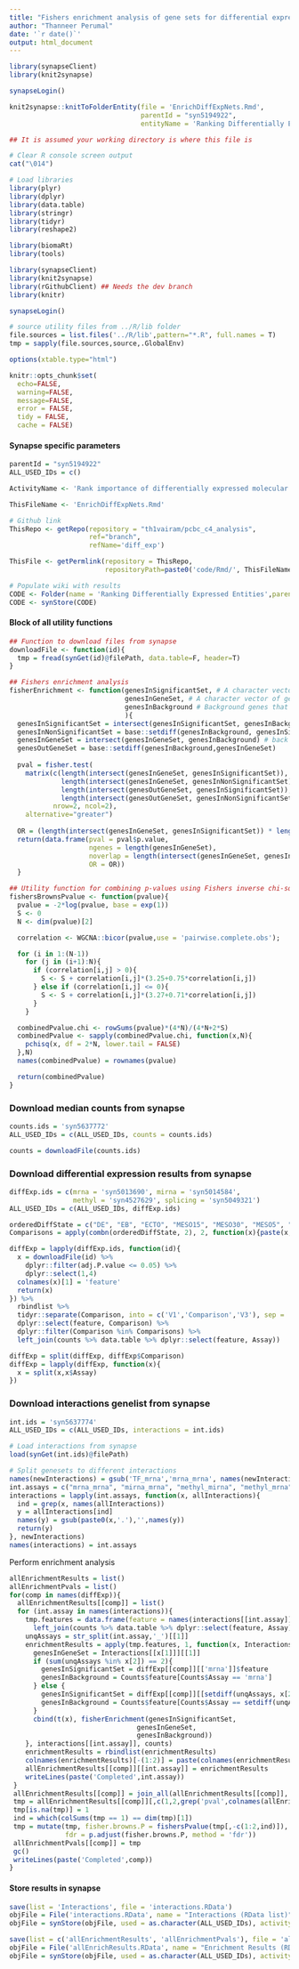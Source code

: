 ```yaml
---
title: "Fishers enrichment analysis of gene sets for differential expression (all 4 assays) with literature mapping"
author: "Thanneer Perumal"
date: '`r date()`'
output: html_document
---
```

```r
library(synapseClient)
library(knit2synapse)

synapseLogin()

knit2synapse::knitToFolderEntity(file = 'EnrichDiffExpNets.Rmd',
                                 parentId = "syn5194922",
                                 entityName = 'Ranking Differentially Expressed Entities')
```

```r
## It is assumed your working directory is where this file is

# Clear R console screen output
cat("\014")

# Load libraries
library(plyr)
library(dplyr)
library(data.table)
library(stringr)
library(tidyr)
library(reshape2)

library(biomaRt)
library(tools)

library(synapseClient)
library(knit2synapse)
library(rGithubClient) ## Needs the dev branch
library(knitr)

synapseLogin()

# source utility files from ../R/lib folder
file.sources = list.files('../R/lib',pattern="*.R", full.names = T)
tmp = sapply(file.sources,source,.GlobalEnv)

options(xtable.type="html")

knitr::opts_chunk$set(
  echo=FALSE,
  warning=FALSE,
  message=FALSE,
  error = FALSE,
  tidy = FALSE,
  cache = FALSE)
```
#### Synapse specific parameters
```r
parentId = "syn5194922"
ALL_USED_IDs = c()

ActivityName <- 'Rank importance of differentially expressed molecular entities'

ThisFileName <- 'EnrichDiffExpNets.Rmd'

# Github link
ThisRepo <- getRepo(repository = "th1vairam/pcbc_c4_analysis", 
                    ref="branch", 
                    refName='diff_exp')

ThisFile <- getPermlink(repository = ThisRepo,
                        repositoryPath=paste0('code/Rmd/', ThisFileName))    

# Populate wiki with results
CODE <- Folder(name = 'Ranking Differentially Expressed Entities',parentId = parentId)
CODE <- synStore(CODE)
```

#### Block of all utility functions
```r
## Function to download files from synapse
downloadFile <- function(id){
  tmp = fread(synGet(id)@filePath, data.table=F, header=T)
}

## Fishers enrichment analysis
fisherEnrichment <- function(genesInSignificantSet, # A character vector of differentially expressed or some significant genes to test
                             genesInGeneSet, # A character vector of genes in gene set like GO annotations, pathways etc...
                             genesInBackground # Background genes that are 
                             ){
  genesInSignificantSet = intersect(genesInSignificantSet, genesInBackground) # back ground filtering
  genesInNonSignificantSet = base::setdiff(genesInBackground, genesInSignificantSet)
  genesInGeneSet = intersect(genesInGeneSet, genesInBackground) # back ground filtering
  genesOutGeneSet = base::setdiff(genesInBackground,genesInGeneSet)
  
  pval = fisher.test(
    matrix(c(length(intersect(genesInGeneSet, genesInSignificantSet)),             
             length(intersect(genesInGeneSet, genesInNonSignificantSet)),
             length(intersect(genesOutGeneSet, genesInSignificantSet)),
             length(intersect(genesOutGeneSet, genesInNonSignificantSet))), 
           nrow=2, ncol=2),
    alternative="greater")
  
  OR = (length(intersect(genesInGeneSet, genesInSignificantSet)) * length(intersect(genesOutGeneSet, genesInNonSignificantSet))) / (length(intersect(genesInGeneSet, genesInNonSignificantSet)) * length(intersect(genesOutGeneSet, genesInSignificantSet)))
  return(data.frame(pval = pval$p.value,
                    ngenes = length(genesInGeneSet),
                    noverlap = length(intersect(genesInGeneSet, genesInSignificantSet)),
                    OR = OR))
  }

## Utility function for combining p-values using Fishers inverse chi-square method
fishersBrownsPvalue <- function(pvalue){
  pvalue = -2*log(pvalue, base = exp(1))
  S <- 0
  N <- dim(pvalue)[2]

  correlation <- WGCNA::bicor(pvalue,use = 'pairwise.complete.obs');

  for (i in 1:(N-1))
    for (j in (i+1):N){
      if (correlation[i,j] > 0){
        S <- S + correlation[i,j]*(3.25+0.75*correlation[i,j])
      } else if (correlation[i,j] <= 0){
        S <- S + correlation[i,j]*(3.27+0.71*correlation[i,j])
      }
    }

  combinedPvalue.chi <- rowSums(pvalue)*(4*N)/(4*N+2*S)
  combinedPvalue <- sapply(combinedPvalue.chi, function(x,N){
    pchisq(x, df = 2*N, lower.tail = FALSE)
  },N)
  names(combinedPvalue) = rownames(pvalue)

  return(combinedPvalue)
}
```
### Download median counts from synapse
```r
counts.ids = 'syn5637772'
ALL_USED_IDs = c(ALL_USED_IDs, counts = counts.ids)

counts = downloadFile(counts.ids)
```
### Download differential expression results from synapse
```r
diffExp.ids = c(mrna = 'syn5013690', mirna = 'syn5014584', 
                methyl = 'syn4527629', splicing = 'syn5049321')
ALL_USED_IDs = c(ALL_USED_IDs, diffExp.ids)

orderedDiffState = c("DE", "EB", "ECTO", "MESO15", "MESO30", "MESO5", "SC")
Comparisons = apply(combn(orderedDiffState, 2), 2, function(x){paste(x, collapse = '_vs_')})

diffExp = lapply(diffExp.ids, function(id){
  x = downloadFile(id) %>%
    dplyr::filter(adj.P.value <= 0.05) %>%
    dplyr::select(1,4) 
  colnames(x)[1] = 'feature'
  return(x)
}) %>% 
  rbindlist %>%
  tidyr::separate(Comparison, into = c('V1','Comparison','V3'), sep = '\\__') %>%
  dplyr::select(feature, Comparison) %>%
  dplyr::filter(Comparison %in% Comparisons) %>%
  left_join(counts %>% data.table %>% dplyr::select(feature, Assay))

diffExp = split(diffExp, diffExp$Comparison)
diffExp = lapply(diffExp, function(x){
  x = split(x,x$Assay)
})
```

### Download interactions genelist from synapse
```r
int.ids = 'syn5637774'
ALL_USED_IDs = c(ALL_USED_IDs, interactions = int.ids)

# Load interactions from synapse
load(synGet(int.ids)@filePath)

# Split genesets to different interactions
names(newInteractions) = gsub('TF_mrna','mrna_mrna', names(newInteractions))
int.assays = c("mrna_mrna", "mirna_mrna", "methyl_mirna", "methyl_mrna", "splicing_mrna") 
interactions = lapply(int.assays, function(x, allInteractions){
  ind = grep(x, names(allInteractions))
  y = allInteractions[ind]
  names(y) = gsub(paste0(x,'.'),'',names(y))
  return(y)
}, newInteractions)
names(interactions) = int.assays
```
Perform enrichment analysis
```r
allEnrichmentResults = list()
allEnrichmentPvals = list()
for(comp in names(diffExp)){
  allEnrichmentResults[[comp]] = list()
  for (int.assay in names(interactions)){
    tmp.features = data.frame(feature = names(interactions[[int.assay]])) %>%
      left_join(counts %>% data.table %>% dplyr::select(feature, Assay))
    unqAssays = str_split(int.assay,'_')[[1]]
    enrichmentResults = apply(tmp.features, 1, function(x, Interactions, Counts){
      genesInGeneSet = Interactions[[x[1]]][[1]]
      if (sum(unqAssays %in% x[2]) == 2){
        genesInSignificantSet = diffExp[[comp]][['mrna']]$feature
        genesInBackground = Counts$feature[Counts$Assay == 'mrna']
      } else {
        genesInSignificantSet = diffExp[[comp]][[setdiff(unqAssays, x[2])]]$feature
        genesInBackground = Counts$feature[Counts$Assay == setdiff(unqAssays, x[2])]
      }
      cbind(t(x), fisherEnrichment(genesInSignificantSet, 
                                genesInGeneSet, 
                                genesInBackground))
    }, interactions[[int.assay]], counts)
    enrichmentResults = rbindlist(enrichmentResults)
    colnames(enrichmentResults)[-(1:2)] = paste(colnames(enrichmentResults)[-(1:2)], int.assay, sep = '.')
    allEnrichmentResults[[comp]][[int.assay]] = enrichmentResults
    writeLines(paste('Completed',int.assay))
 }
 allEnrichmentResults[[comp]] = join_all(allEnrichmentResults[[comp]], type = "full")
 tmp = allEnrichmentResults[[comp]][,c(1,2,grep('pval',colnames(allEnrichmentResults[[comp]])))]
 tmp[is.na(tmp)] = 1
 ind = which(colSums(tmp == 1) == dim(tmp)[1])
 tmp = mutate(tmp, fisher.browns.P = fishersPvalue(tmp[,-c(1:2,ind)]),
              fdr = p.adjust(fisher.browns.P, method = 'fdr'))
 allEnrichmentPvals[[comp]] = tmp  
 gc()
 writeLines(paste('Completed',comp))
}
```

#### Store results in synapse
```r
save(list = 'Interactions', file = 'interactions.RData')
objFile = File('interactions.RData', name = "Interactions (RData list)", parentId = CODE$properties$id)
objFile = synStore(objFile, used = as.character(ALL_USED_IDs), activityName = ActivityName, executed = thisFile)

save(list = c('allEnrichmentResults', 'allEnrichmentPvals'), file = 'allEnrichResults.RData')
objFile = File('allEnrichResults.RData', name = "Enrichment Results (RData list)", parentId = CODE$properties$id)
objFile = synStore(objFile, used = as.character(ALL_USED_IDs), activityName = ActivityName, executed = thisFile)
```